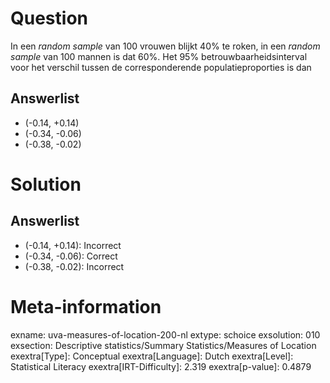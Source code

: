 Question
========

In een *random sample* van 100 vrouwen blijkt 40% te roken, in een *random sample* van 100 mannen is dat 60%. Het 95% betrouwbaarheidsinterval voor het verschil tussen de corresponderende populatieproporties is dan

Answerlist
----------

* (-0.14, +0.14)
* (-0.34, -0.06)
* (-0.38, -0.02)

Solution
========

Answerlist
----------

* (-0.14, +0.14): Incorrect
* (-0.34, -0.06): Correct
* (-0.38, -0.02): Incorrect

Meta-information
================
exname: uva-measures-of-location-200-nl
extype: schoice
exsolution: 010
exsection: Descriptive statistics/Summary Statistics/Measures of Location
exextra[Type]: Conceptual
exextra[Language]: Dutch
exextra[Level]: Statistical Literacy
exextra[IRT-Difficulty]: 2.319
exextra[p-value]: 0.4879
